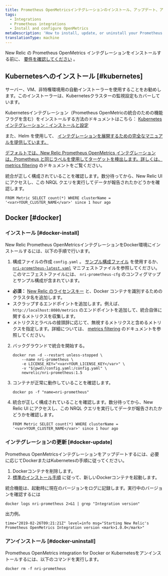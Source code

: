 ```yaml
---
title: Prometheus OpenMetricsインテグレーションのインストール、アップデート、アンインストールを行います。
tags:
  - Integrations
  - Prometheus integrations
  - Install and configure OpenMetrics
metaDescription: 'How to install, update, or uninstall your Prometheus OpenMetrics integration with New Relic for your Docker or Kubernetes environment.'
translationType: machine
---
```


New Relic の Prometheus OpenMetrics インテグレーションをインストールする前に、 [要件を確認してください](/docs/integrations/prometheus-integrations/get-started/monitor-prometheus-new-relic#OpenMetrics-Compatibility) 。

## Kubernetesへのインストール [#kubernetes]

サーバー、VM、非特権環境用の自動インストーラーを使用することをお勧めします。このインストーラーは、Kubernetesクラスターの監視設定もカバーしています。

Kubernetesインテグレーション（Prometheus OpenMetricの統合のための機能フラグを含む）をインストールする方法のドキュメントはこちら： [Kubernetesインテグレーション：インストールと設定](/docs/kubernetes-pixie/kubernetes-integration/installation/kubernetes-integration-install-configure)

また、Helm を使用して、 [インテグレーションを展開するための完全なマニュアルを提供しています。](/docs/kubernetes-pixie/kubernetes-integration/installation/install-kubernetes-integration-using-helm)

[](/docs/kubernetes-pixie/kubernetes-integration/installation/install-kubernetes-integration-using-helm)

[デフォルトでは、New Relic Prometheus OpenMetrics インテグレーションは、Prometheus と同じラベルを使用してターゲットを検出します。詳しくは、 ](/docs/kubernetes-pixie/kubernetes-integration/installation/install-kubernetes-integration-using-helm)[metrics filtering](/docs/integrations/prometheus-integrations/configure/filter-prometheus-metrics) のドキュメントをご覧ください。

統合が正しく構成されていることを確認します。数分待ってから、New Relic UI にアクセスし、この NRQL クエリを実行してデータが報告されたかどうかを確認します。

```
FROM Metric SELECT count(*) WHERE clusterName = '<var>YOUR_CLUSTER_NAME</var>' since 1 hour ago
```

## Docker [#docker]

### インストール [#docker-install]

New Relic Prometheus OpenMetricsインテグレーションをDocker環境にインストールするには、以下の手順で行います。

1. 構成ファイルの作成 `config.yaml` 。 [サンプル構成ファイル](/docs/integrations/prometheus-integrations/install-configure/configure-prometheus-openmetrics-integration#example-configuration-file) を使用するか、 [`nri-prometheus-latest.yaml`](https://download.newrelic.com/infrastructure_agent/integrations/kubernetes/nri-prometheus-latest.yaml) マニフェストファイルを参照してください。このマニフェストファイルには、 `nri-prometheus-cfg` のコンフィグマップとサンプル構成が含まれています。

* **必須：** [New Relic のライセンスキー](/docs/apis/intro-apis/new-relic-api-keys/#ingest-license-key) と、Docker コンテナを識別するためのクラスタ名を追加します。
* スクラップするエンドポイントを追加します。例えば、 `http://localhost:8080/metrics` のエンドポイントを追加して、統合自体に関するメトリクスを収集します。
* メトリクスとラベルの接頭辞に応じて、無視するメトリクスと含めるメトリクスを指定します。詳細については、 [metrics filtering](/docs/integrations/prometheus-integrations/configure/filter-prometheus-metrics) のドキュメントを参照してください。

2. バックグラウンドで統合を開始する。

   ```
   docker run -d --restart unless-stopped \
       --name nri-prometheus \
       -e LICENSE_KEY="<var>YOUR_LICENSE_KEY</var>" \
       -v "$(pwd)/config.yaml:/config.yaml" \
       newrelic/nri-prometheus:1.5
   ```

3. コンテナが正常に動作していることを確認します。

   ```
   docker ps -f "name=nri-prometheus"
   ```

4. 統合が正しく構成されていることを確認します。数分待ってから、New Relic UI にアクセスし、この NRQL クエリを実行してデータが報告されたかどうかを確認します。

   ```
   FROM Metric SELECT count(*) WHERE clusterName = '<var>YOUR_CLUSTER_NAME</var>' since 1 hour ago
   ```

### インテグレーションの更新 [#docker-update]

Prometheus OpenMetricsインテグレーションをアップデートするには、必要に応じてDockerまたはKubernetesの手順に従ってください。

1. Dockerコンテナを削除します。
2. [標準のインストール手順](#docker-install) に従って、新しいDockerコンテナを起動します。

統合機能は、起動時に現在のバージョンをログに記録します。実行中のバージョンを確認するには

```
docker logs nri-prometheus 2>&1 | grep "Integration version"
```

出力例。

```
time="2019-02-26T09:21:21Z" level=info msg="Starting New Relic's Prometheus OpenMetrics Integration version <mark>1.0.0</mark>"
```

### アンインストール [#docker-uninstall]

Prometheus OpenMetrics integration for Docker or Kubernetesをアンインストールするには、以下のコマンドを実行します。

```
docker rm -f nri-prometheus
```